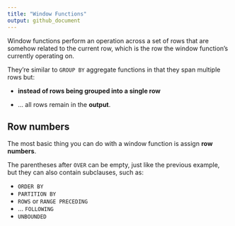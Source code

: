 ```yaml
---
title: "Window Functions"
output: github_document
---
```


Window functions perform an operation across a set of rows that are somehow related to the current row, which is the row the window function's currently operating on. 
&nbsp;

They're similar to `GROUP BY` aggregate functions in that they span multiple rows but:

* **instead of rows being grouped into a single row** 

* ... all rows remain in the **output**. 
&nbsp;

## Row numbers

The most basic thing you can do with a window function is assign **row numbers**. 
&nbsp;

The parentheses after `OVER` can be empty, just like the previous example, but they can also contain subclauses, such as:

* `ORDER BY`
* `PARTITION BY` 
* `ROWS` or `RANGE PRECEDING`
* ... `FOLLOWING`
* `UNBOUNDED`


